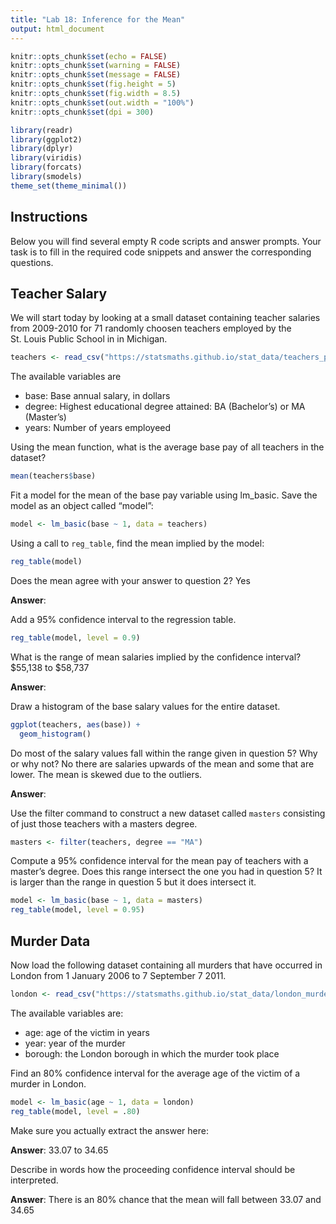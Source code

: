 ---
title: "Lab 18: Inference for the Mean"
output: html_document
---

```{r setup, include=FALSE}
knitr::opts_chunk$set(echo = FALSE)
knitr::opts_chunk$set(warning = FALSE)
knitr::opts_chunk$set(message = FALSE)
knitr::opts_chunk$set(fig.height = 5)
knitr::opts_chunk$set(fig.width = 8.5)
knitr::opts_chunk$set(out.width = "100%")
knitr::opts_chunk$set(dpi = 300)

library(readr)
library(ggplot2)
library(dplyr)
library(viridis)
library(forcats)
library(smodels)
theme_set(theme_minimal())
```

## Instructions

Below you will find several empty R code scripts and answer prompts. Your task
is to fill in the required code snippets and answer the corresponding
questions.

## Teacher Salary

We will start today by looking at a small dataset containing teacher
salaries from 2009-2010 for 71 randomly choosen teachers employed by the
St. Louis Public School in in Michigan.

```{r}
teachers <- read_csv("https://statsmaths.github.io/stat_data/teachers_pay.csv")
```

The available variables are

- base: Base annual salary, in dollars
- degree: Highest educational degree attained: BA (Bachelor's) or MA (Master's)
- years: Number of years employeed

Using the mean function, what is the average base pay of all teachers
in the dataset?

```{r}
mean(teachers$base)
```

Fit a model for the mean of the base pay variable using lm_basic. Save
the model as an object called "model":

```{r}
model <- lm_basic(base ~ 1, data = teachers)
```

Using a call to `reg_table`, find the mean implied by the model:

```{r}
reg_table(model)
```

Does the mean agree with your answer to question 2? Yes

**Answer**:

Add a 95% confidence interval to the regression table.

```{r}
reg_table(model, level = 0.9)
```

What is the range of mean salaries implied by the confidence interval? $55,138 to $58,737

**Answer**:

Draw a histogram of the base salary values for the entire dataset.

```{r}
ggplot(teachers, aes(base)) +
  geom_histogram()
```

Do most of the salary values fall within the range given in question 5? Why
or why not? No there are salaries upwards of the mean and some that are lower. The mean is skewed due to the outliers. 

**Answer**:

Use the filter command to construct a new dataset called `masters` consisting
of just those teachers with a masters degree.

```{r}
masters <- filter(teachers, degree == "MA")
```

Compute a 95% confidence interval for the mean pay of teachers with a master's
degree. Does this range intersect the one you had in question 5? It is larger than the range in question 5 but it does intersect it.

```{r}
model <- lm_basic(base ~ 1, data = masters)
reg_table(model, level = 0.95)
```

## Murder Data

Now load the following dataset containing all murders that have occurred in
London from 1 January 2006 to 7 September 7 2011.

```{r}
london <- read_csv("https://statsmaths.github.io/stat_data/london_murders.csv")
```

The available variables are:

- age: age of the victim in years
- year: year of the murder
- borough: the London borough in which the murder took place

Find an 80% confidence interval for the average age of the victim of a
murder in London.

```{r}
model <- lm_basic(age ~ 1, data = london) 
reg_table(model, level = .80)
```

Make sure you actually extract the answer here:

**Answer**: 33.07 to 34.65

Describe in words how the proceeding confidence interval should be
interpreted.

**Answer**: There is an 80% chance that the mean will fall between 33.07 and 34.65








